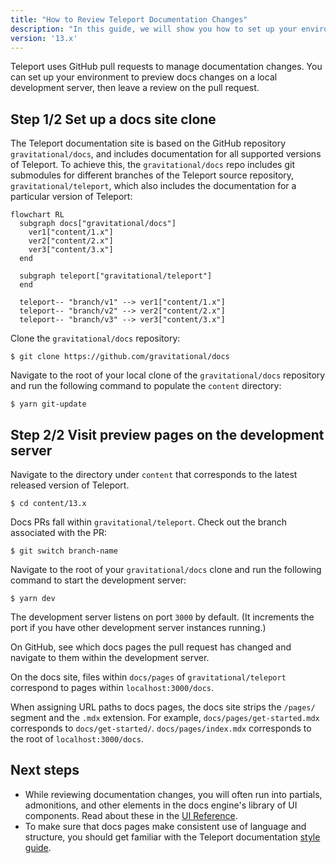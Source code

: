 ```yaml
---
title: "How to Review Teleport Documentation Changes"
description: "In this guide, we will show you how to set up your environment so you can review pull requests that propose changes to the Teleport documentation."
version: '13.x'
---
```


Teleport uses GitHub pull requests to manage documentation changes. You can set
up your environment to preview docs changes on a local development server, then
leave a review on the pull request.

## Step 1/2 Set up a docs site clone

The Teleport documentation site is based on the GitHub repository
`gravitational/docs`, and includes documentation for all supported versions of
Teleport. To achieve this, the `gravitational/docs` repo includes git submodules
for different branches of the Teleport source repository,
`gravitational/teleport`, which also includes the documentation for a particular
version of Teleport:

```mermaid
flowchart RL
  subgraph docs["gravitational/docs"]
    ver1["content/1.x"]
    ver2["content/2.x"]
    ver3["content/3.x"]
  end

  subgraph teleport["gravitational/teleport"]
  end

  teleport-- "branch/v1" --> ver1["content/1.x"]
  teleport-- "branch/v2" --> ver2["content/2.x"]
  teleport-- "branch/v3" --> ver3["content/3.x"]
```

Clone the `gravitational/docs` repository:

```code
$ git clone https://github.com/gravitational/docs
```

Navigate to the root of your local clone of the `gravitational/docs` repository
and run the following command to populate the `content` directory:

```code
$ yarn git-update
```

## Step 2/2 Visit preview pages on the development server

Navigate to the directory under `content` that corresponds to the latest
released version of Teleport.

```code
$ cd content/13.x
```

Docs PRs fall within `gravitational/teleport`. Check out the branch associated
with the PR:

```code
$ git switch branch-name
```

Navigate to the root of your `gravitational/docs` clone and run the following
command to start the development server:

```code
$ yarn dev
```

The development server listens on port `3000` by default. (It increments the
port if you have other development server instances running.)

On GitHub, see which docs pages the pull request has changed and navigate to
them within the development server.

On the docs site, files within `docs/pages` of `gravitational/teleport`
correspond to pages within `localhost:3000/docs`.

When assigning URL paths to docs pages, the docs site strips the `/pages/`
segment and the `.mdx` extension. For example, `docs/pages/get-started.mdx`
corresponds to `docs/get-started/`. `docs/pages/index.mdx` corresponds to the
root of `localhost:3000/docs`.

## Next steps

- While reviewing documentation changes, you will often run into partials,
  admonitions, and other elements in the docs engine's library of UI components.
  Read about these in the [UI Reference](/ver/13.x/contributing/documentation/reference).
- To make sure that docs pages make consistent use of language and structure,
  you  should get familiar with the Teleport documentation [style
  guide](/ver/13.x/contributing/documentation/style-guide).
